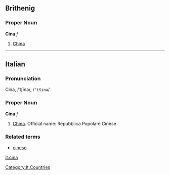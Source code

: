 ==Brithenig==
===Proper Noun===
'''Cina''' ''f''

#[[China]]

----
==Italian==
===Pronunciation===
Cina, /ˈtʃina/, /<tt>"tSina</tt>/
===Proper Noun===
'''Cina''' ''f''

#[[China]]. Official name: Repubblica Popolare Cinese

===Related terms===
*[[cinese]]
[[Category:It:Countries]]
[[it:cina]]